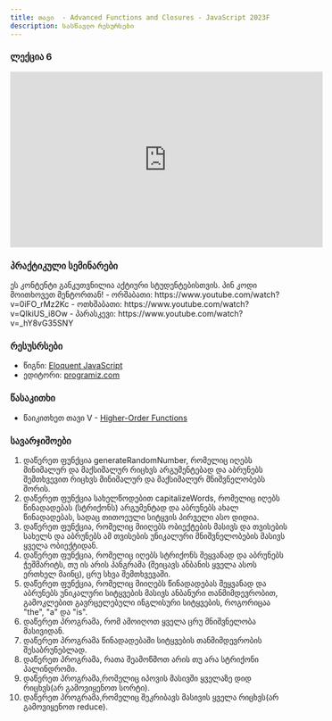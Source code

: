 ```yaml
---
title: თავი  - Advanced Functions and Closures - JavaScript 2023F
description: სასწავლო რესურსები
---
```



### ლექცია 6

<iframe width="560" height="315" src="https://www.youtube.com/embed/uyOWjgJHPOI" title="YouTube video player" frameBorder="0" allow="accelerometer; autoplay; clipboard-write; encrypted-media; gyroscope; picture-in-picture; web-share" allowFullScreen></iframe>

### პრაქტიკული სემინარები
<Card>
<PinCodeProtectedContent>
    <Locked>
        ეს კონტენტი განკუთვნილია აქტიური სტუდენტებისთვის.
        პინ კოდი მოითხოვეთ მენტორთან!
    </Locked>
    <Unlocked>
        - ორშაბათი: https://www.youtube.com/watch?v=0iFO_rMz2Kc
        - ოთხშაბათი: https://www.youtube.com/watch?v=QIkiUS_i8Ow
        - პარასკევი: https://www.youtube.com/watch?v=_hY8vG35SNY
    </Unlocked>
</PinCodeProtectedContent>
</Card>

### რესუსრსები
- წიგნი: [Eloquent JavaScript](https://eloquentjavascript.net/)
- ედიტორი: [programiz.com](https://www.programiz.com/javascript/online-compiler/)

### წასაკითხი
- წაიკითხეთ თავი V - [Higher-Order Functions](https://eloquentjavascript.net/05_higher_order.html)


### სავარჯიშოები

1. დაწერეთ ფუნქცია generateRandomNumber, რომელიც იღებს მინიმალურ და მაქსიმალურ რიცხვს არგუმენტებად და აბრუნებს შემთხვევით რიცხვს მინიმალურ და მაქსიმალურ მნიშვნელობებს შორის.
1. დაწერეთ ფუნქცია სახელწოდებით capitalizeWords, რომელიც იღებს წინადადებას (სტრიქონს) არგუმენტად და აბრუნებს ახალ წინადადებას, სადაც თითოეული სიტყვის პირველი ასო დიდია.
1. დაწერეთ ფუნქცია, რომელიც მიიღებს ობიექტების მასივს და თვისების სახელს და აბრუნებს ამ თვისების უნიკალური მნიშვნელობების მასივს ყველა ობიექტიდან.
1. დაწერეთ ფუნქცია, რომელიც იღებს სტრიქონს შეყვანად და აბრუნებს ჭეშმარიტს, თუ ის არის პანგრამა (შეიცავს ანბანის ყველა ასოს ერთხელ მაინც), ცრუ სხვა შემთხვევაში.
1. დაწერეთ ფუნქცია, რომელიც მიიღებს წინადადებას შეყვანად და აბრუნებს უნიკალური სიტყვების მასივს ანბანური თანმიმდევრობით, გამოკლებით გავრცელებული ინგლისური სიტყვების, როგორიცაა "the", "a" და "is".
1. დაწერეთ პროგრამა, რომ ამოიღოთ ყველა ცრუ მნიშვნელობა მასივიდან.
1. დაწერეთ პროგრამა წინადადებაში სიტყვების თანმიმდევრობის შესაბრუნებლად.
1. დაწერეთ პროგრამა, რათა შეამოწმოთ არის თუ არა სტრიქონი პალინდრომი.
1. დაწერეთ პროგრამა,რომელიც იპოვის მასივში ყველაზე დიდ რიცხვს(არ გამოვიყენოთ სორტი).
1. დაწერეთ პროგრამა,რომელიც შეკრიბავს მასივის ყველა რიცხვს(არ გამოვიყენოთ reduce).
